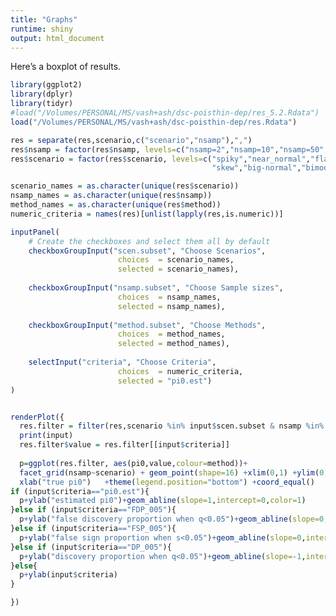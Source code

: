 ```yaml
---
title: "Graphs"
runtime: shiny
output: html_document
---
```


Here's a boxplot of results. 
```r
library(ggplot2)
library(dplyr)
library(tidyr)
#load("/Volumes/PERSONAL/MS/vash+ash/dsc-poisthin-dep/res_5.2.Rdata")
load("/Volumes/PERSONAL/MS/vash+ash/dsc-poisthin-dep/res.Rdata")

res = separate(res,scenario,c("scenario","nsamp"),",")
res$nsamp = factor(res$nsamp, levels=c("nsamp=2","nsamp=10","nsamp=50","nsamp=200"))
res$scenario = factor(res$scenario, levels=c("spiky","near_normal","flat_top",
                                             "skew","big-normal","bimodal"))

scenario_names = as.character(unique(res$scenario))
nsamp_names = as.character(unique(res$nsamp))
method_names = as.character(unique(res$method))
numeric_criteria = names(res)[unlist(lapply(res,is.numeric))]

inputPanel(    
    # Create the checkboxes and select them all by default
    checkboxGroupInput("scen.subset", "Choose Scenarios", 
                        choices  = scenario_names,
                        selected = scenario_names),
    
    checkboxGroupInput("nsamp.subset", "Choose Sample sizes", 
                        choices  = nsamp_names,
                        selected = nsamp_names),
    
    checkboxGroupInput("method.subset", "Choose Methods", 
                        choices  = method_names,
                        selected = method_names),
    
    selectInput("criteria", "Choose Criteria", 
                        choices  = numeric_criteria,
                        selected = "pi0.est")
)


renderPlot({
  res.filter = filter(res,scenario %in% input$scen.subset & nsamp %in% input$nsamp.subset & method %in% input$method.subset)
  print(input)
  res.filter$value = res.filter[[input$criteria]]
  
  p=ggplot(res.filter, aes(pi0,value,colour=method))+
  facet_grid(nsamp~scenario) + geom_point(shape=16) +xlim(0,1) +ylim(0,1) + 
  xlab("true pi0")   +theme(legend.position="bottom") +coord_equal() 
if (input$criteria=="pi0.est"){
  p+ylab("estimated pi0")+geom_abline(slope=1,intercept=0,color=1)
}else if (input$criteria=="FDP_005"){
  p+ylab("false discovery proportion when q<0.05")+geom_abline(slope=0,intercept=0.05,color=1)
}else if (input$criteria=="FSP_005"){
  p+ylab("false sign proportion when s<0.05")+geom_abline(slope=0,intercept=0.05,color=1)
}else if (input$criteria=="DP_005"){
  p+ylab("discovery proportion when q<0.05")+geom_abline(slope=-1,intercept=1,color=1)
}else{
  p+ylab(input$criteria)
}

})
```

